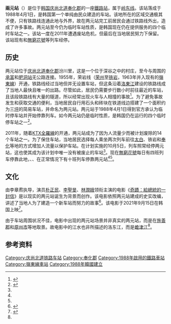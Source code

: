 {{朝鮮半島車站資訊
|公司色 = #0066b3
|文字色 = 
|站名 = 兩元站<br />{{lang|en|Yangwon}}
|圖片 = File:Korail Yeongdong Line Yangwon Station.jpg
|pxl = 
|圖片說明 =
|車站編號 = 
|前一站 = [[肥洞站|肥洞]]
|前一站距離 = 2.0
|後一站距離 = 3.7
|後一站 = [[承富站|承富]]
|距離 =65.5
|起點站 = [[荣州站|荣州]]
|所屬路線 = [[岭东线|岭东线]]
|諺文 = 양원역
|朝鮮漢字 = 兩元驛
|文觀部式 =Yangwon-yeok 
|馬-賴式 =
|副站名 = 
|停站路線數 = 
|所屬公司 = [[韩国铁道公社|韩国铁道公社]]
|所在地 =[[庆尚北道|庆尚北道]][[奉化郡|奉化郡]]{{link-ko|小川面|소천면}}汾川里
|車站構造 = 地面車站
|月台配置 = 1面1线
|啟用年月日 =1988年4月1日
|廢站年月日 = 
|上下車人次 =
|統計年度 =
|轉車 = 
|備註 = 
|全寬備註 = 
}}

'''兩元站'''（{{kor|諺=양원역|漢=兩元驛|羅=Yangwon yeok|f=y}}）是位于[[韩国|韩国]][[庆尚北道|庆尚北道]][[奉化郡|奉化郡]]{{link-ko|小川面|소천면}}的一座[[鐵路站|鐵路站]]，属于[[岭东线|岭东线]]。该站落成于1988年4月1日，是韩国第一个单纯由民众建造的车站。该地所在的区域交通极其不便，只有铁路线连通此地与外界，故在两元站完工前居民会通过铁路线外出，造成了许多事故。两元站至今仍为临时车站性质，是韩国现在仍在提供服务的四个临时车站之一。该站一度在2011年遭遇废站危机，但最后在当地居民努力下保留。该站现有{{link-ko|中部内陆循环列车|중부내륙순환열차}}和[[無窮花號|無窮花號]]等列车经停。

== 历史 ==
两元站位于[[庆尚北道|庆尚北道]][[奉化郡|奉化郡]]{{link-ko|小川面|소천면}}汾川里，这是一个位于深谷之中的村庄，至今与周围的[[承富站|承富]]和[[肥洞站|肥洞站]]无公路连接。1955年，荣岩线（[[荣州站|荣州]]至[[铁岩站|铁岩]]，1963年并入现有的[[嶺東線|嶺東線]]）开通，铁路线经过当地但并无设置车站，但这条沿着[[洛東江|洛東江]]建设的铁路线成了当地人最快且唯一的出路。尽管如此，居民仍需要步行数小时前往最近的车站，且该段铁路线有大量的隧道，所以经常出现火车与人相撞的事故<ref name ="park">{{cite web|last=Park|first=Jung Hyun|url=https://www.joongang.co.kr/article/25009886|script-title=ko:산골 주민이 손수 지은 기차역, 영화 ‘기적’ 실제 모델 봉화 양원역|date=2021-09-27|publisher=中央日报|access-date=2022-02-09|language=ko|archive-date=2022-02-09|archive-url=https://web.archive.org/web/20220209155228/https://www.joongang.co.kr/article/25009886}}</ref>。为了避免事故发生和获取交通的便利，当地居民自行用石头和砖块在铁道线边搭建了一个面积约为三[[坪|坪]]的简易车站，并命名为两元站。两元站于1988年4月1日得到官方承认为临时停车站并开始停靠列车。如今两元站仍是临时性质，是韩国仍在运行的四个临时停车站之一<ref name ="parkjs">{{cite web|last=Park|first=Jang Sik|url=https://www.joongang.co.kr/article/25009886|script-title=ko:영화 <기적>보다 더한, 양원역의 진짜 기적은 따로 있었다|date=2021-10-03|publisher=Oh My News|access-date=2022-02-09|language=ko|archive-date=2022-02-09|archive-url=https://web.archive.org/web/20220209155228/https://www.joongang.co.kr/article/25009886}}</ref>。

2011年，随着[[KTX|KTX]][[全羅線|全羅線]]的开通，两元站成为了因为人流量少而被计划废除的14个车站之一。为了保住车站，当地居民选择每人乘坐两次列车前往[[太白站_(江原道)|太白]]、铁岩和[[奉化站_(庆尚北道)|奉化]]等地的方式增加人流量以保护车站。在计划实施的10月5日，列车照常经停两元站，这也使其成为该计划中唯一没有被废止的车站<ref name ="parkjs"/>。现在[[無窮花號|無窮花號]]每日有四班列车停靠此地，{{link-ko|白头大干峡谷列车|백두대간협곡열차}}、{{link-ko|中部内陆循环列车|중부내륙순환열차}}、{{link-ko|东海Santa列车|동해산타열차}}在正常情况下有十班列车停靠两元站<ref name ="park"/><ref name ="parkjs"/>。

== 文化 ==
由李章焄执导，演员[[朴正民|朴正民]]、[[李聖旻|李聖旻]]、[[林潤娥|林潤娥]]领衔主演的电影《[[奇蹟：給總統的一封信|奇蹟：給總統的一封信]]》是以现实的两元站诞生为背景而创作。该电影依照两元站建成的史实改编，讲述了当地人为了建造一个新车站而努力的故事<ref>{{cite web|last=Hwang|first=Soo Yeon|url=https://www.xportsnews.com/?ac=article_view&entry_id=1420472|script-title=ko:'기적' 최초 민자역 '양원역'의 특별한 이야기…박정민 "보기만 해도 울컥"|date=2021-05-04|publisher=Xsports News|access-date=2022-02-10|language=ko|archive-date=2022-02-09|archive-url=https://web.archive.org/web/20220209171932/https://www.xportsnews.com/?ac=article_view&entry_id=1420472}}</ref>。该电影于2021年9月15日在韩国上映<ref>{{cite news |url=https://www.xportsnews.com/?ac=article_view&entry_id=1465742 |script-title=ko:박정민·임윤아 영화 '기적', 9월 15일 개봉 확정 |publisher=엑스포츠뉴스 |date=2021-08-25 |language=ko |accessdate=2022-02-10 |archive-date=2021-08-26 |archive-url=https://web.archive.org/web/20210826183532/https://www.xportsnews.com/?ac=article_view&entry_id=1465742 |dead-url=no }}</ref>。

由于车站周围状况不佳，电影中出现的两元站场景并非真实的两元站，而是在[[旌善郡|旌善郡]]和[[原州市|原州市]]等地取景。故电影中的江水也非所描述的洛东江，而是[[蟾津江|蟾津江]]<ref name ="parkjs"/>。

== 参考资料 ==
{{reflist}}

{{岭东线}}
{{无穷花号}}
{{中部内陆循环列车}}
{{白头大干峡谷列车}}

[[Category:庆尚北道铁路车站|Category:庆尚北道铁路车站]]
[[Category:奉化郡|Category:奉化郡]]
[[Category:1988年啟用的鐵路車站|Category:1988年啟用的鐵路車站]]
[[Category:嶺東線車站|Category:嶺東線車站]]
[[Category:1988年韓國建立|Category:1988年韓國建立]]